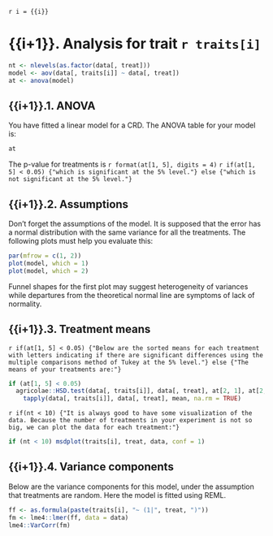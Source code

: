`r i = {{i}}`

# {{i+1}}. Analysis for trait `r traits[i]`

```r
nt <- nlevels(as.factor(data[, treat]))
model <- aov(data[, traits[i]] ~ data[, treat])
at <- anova(model)
```

## {{i+1}}.1. ANOVA

You have fitted a linear model for a CRD. The ANOVA table for your model is:

```r
at
```

The p-value for treatments is `r format(at[1, 5], digits = 4)`
`r if(at[1, 5] < 0.05) {"which is significant at the 5% level."} else {"which is not significant at the 5% level."}`

## {{i+1}}.2. Assumptions

Don't forget the assumptions of the model. It is supposed that the error has a normal distribution with the same variance for all the treatments. The following plots must help you evaluate this:

```r
par(mfrow = c(1, 2))
plot(model, which = 1)
plot(model, which = 2)
```

Funnel shapes for the first plot may suggest heterogeneity of variances while departures from the theoretical normal line are symptoms of lack of normality.

## {{i+1}}.3. Treatment means

`r if(at[1, 5] < 0.05) {"Below are the sorted means for each treatment with letters indicating if there are significant differences using the multiple comparisons method of Tukey at the 5% level."} else {"The means of your treatments are:"}`

```r
if (at[1, 5] < 0.05)
  agricolae::HSD.test(data[, traits[i]], data[, treat], at[2, 1], at[2, 3])$groups else
    tapply(data[, traits[i]], data[, treat], mean, na.rm = TRUE)
```

`r if(nt < 10) {"It is always good to have some visualization of the data. Because the number of treatments in your experiment is not so big, we can plot the data for each treatment:"}`

```r
if (nt < 10) msdplot(traits[i], treat, data, conf = 1)
```

## {{i+1}}.4. Variance components

Below are the variance components for this model, under the assumption that treatments are random. Here the model is fitted using REML.

```r
ff <- as.formula(paste(traits[i], "~ (1|", treat, ")"))
fm <- lme4::lmer(ff, data = data)
lme4::VarCorr(fm)
```

